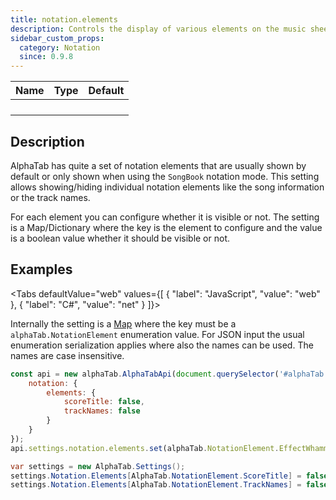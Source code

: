 ```yaml
---
title: notation.elements
description: Controls the display of various elements on the music sheet.
sidebar_custom_props:
  category: Notation
  since: 0.9.8
---
```


<SinceBadge since="0.9.8" />

<table className="table table-striped table-condensed type-table">
    <thead>
        <tr>
          <th>Name</th>
          <th>Type</th>
          <th>Default</th>
        </tr>
    </thead>
    <tbody>
        <tr>
          <td><CodeBadge type="js" name="notation.elements" /></td>
          <td><CodeBadge type="js" name="Map<NotationElement, boolean>" /></td>
          <td><code></code></td>
        </tr>
        <tr>
          <td><CodeBadge type="json" name="notation.elements" /></td>
          <td><CodeBadge type="json" name="Map<NotationElement, boolean>" /></td>
          <td><code></code></td>
        </tr>
        <tr>
          <td><CodeBadge type="net" name="Notation.Elements" /></td>
          <td><CodeBadge type="net" name="Map<NotationElement, bool>" /></td>
          <td><code></code></td>
        </tr>
        <tr>
          <td><CodeBadge type="android" name="notation.elements" /></td>
          <td><CodeBadge type="android" name="Map<NotationElement, bool>" /></td>
          <td><code></code></td>
        </tr>
    </tbody>
</table>

## Description
AlphaTab has quite a set of notation elements that are usually shown by default or only shown when using
the `SongBook` notation mode. This setting allows showing/hiding individual notation elements like the
song information or the track names.

For each element you can configure whether it is visible or not. The setting is a Map/Dictionary where
the key is the element to configure and the value is a boolean value whether it should be visible or not.

## Examples

<Tabs defaultValue="web" values={[
  {
    "label": "JavaScript",
    "value": "web"
  },
  {
    "label": "C#",
    "value": "net"
  }
]}>
<TabItem value="web">

Internally the setting is a [Map](https://developer.mozilla.org/en-US/docs/Web/JavaScript/Reference/Global_Objects/Map) where the key must be a `alphaTab.NotationElement` enumeration value.
For JSON input the usual enumeration serialization applies where also the names can be used. The names
are case insensitive.

```js
const api = new alphaTab.AlphaTabApi(document.querySelector('#alphaTab'), {
    notation: {
        elements: {
            scoreTitle: false,
            trackNames: false
        }
    }
});
api.settings.notation.elements.set(alphaTab.NotationElement.EffectWhammyBar, false);
```

</TabItem>
<TabItem value="net">

```cs
var settings = new AlphaTab.Settings();
settings.Notation.Elements[AlphaTab.NotationElement.ScoreTitle] = false;
settings.Notation.Elements[AlphaTab.NotationElement.TrackNames] = false;
```

</TabItem>
</Tabs>